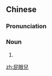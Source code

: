 {{also|屁眼儿}}
==Chinese==
{{zh-forms|s=屁眼儿|type=21}}

===Pronunciation===
{{zh-pron
|m=pìyǎnr
|cat=n
}}

===Noun===
{{zh-noun}}

# {{zh-erhua form of}}

[[zh:屁眼兒]]